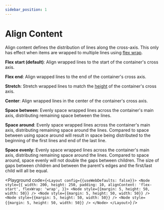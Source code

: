 ```yaml
---
sidebar_position: 1
---
```



# Align Content

Align content defines the distribution of lines along the cross-axis. This only
has effect when items are wrapped to multiple lines using [flex wrap](/docs/styling/flex-wrap).

**Flex start (default)**: Align wrapped lines to the start of the container's cross axis.

**Flex end**: Align wrapped lines to the end of the container's cross axis.

**Stretch**: Stretch wrapped lines to match the [height](/docs/styling/width-height) of the container's cross axis.

**Center**: Align wrapped lines in the center of the container's cross axis.

**Space between**: Evenly space wrapped lines across the container's main axis, distributing
remaining space between the lines.

**Space around**: Evenly space wrapped lines across the container's main axis, distributing
remaining space around the lines. Compared to space between using
space around will result in space being distributed to the beginning of
the first lines and end of the last line.

**Space evenly**: Evenly space wrapped lines across the container's main axis, distributing
remaining space around the lines. Compared to space around, space evenly will not
double the gaps between children. The size of gaps between children and between
the parent's edges and the first/last child will all be equal.

<Playground code={`<Layout config={{useWebDefaults: false}}>
  <Node
    style={{
      width: 200,
      height: 250,
      padding: 10,
      alignContent: 'flex-start',
      flexWrap: 'wrap',
    }}>
    <Node style={{margin: 5, height: 50, width: 50}} />
    <Node style={{margin: 5, height: 50, width: 50}} />
    <Node style={{margin: 5, height: 50, width: 50}} />
    <Node style={{margin: 5, height: 50, width: 50}} />
  </Node>
</Layout>`} />
